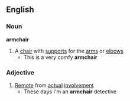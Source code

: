 ==English==
===Noun===
'''armchair'''
#A [[chair]] with [[support]]s for the [[arm]]s or [[elbow]]s
#* This is a very comfy '''armchair'''
===Adjective===
#[[Remote]] from [[actual]] [[involvement]]
#* These days I'm an '''armchair''' detective